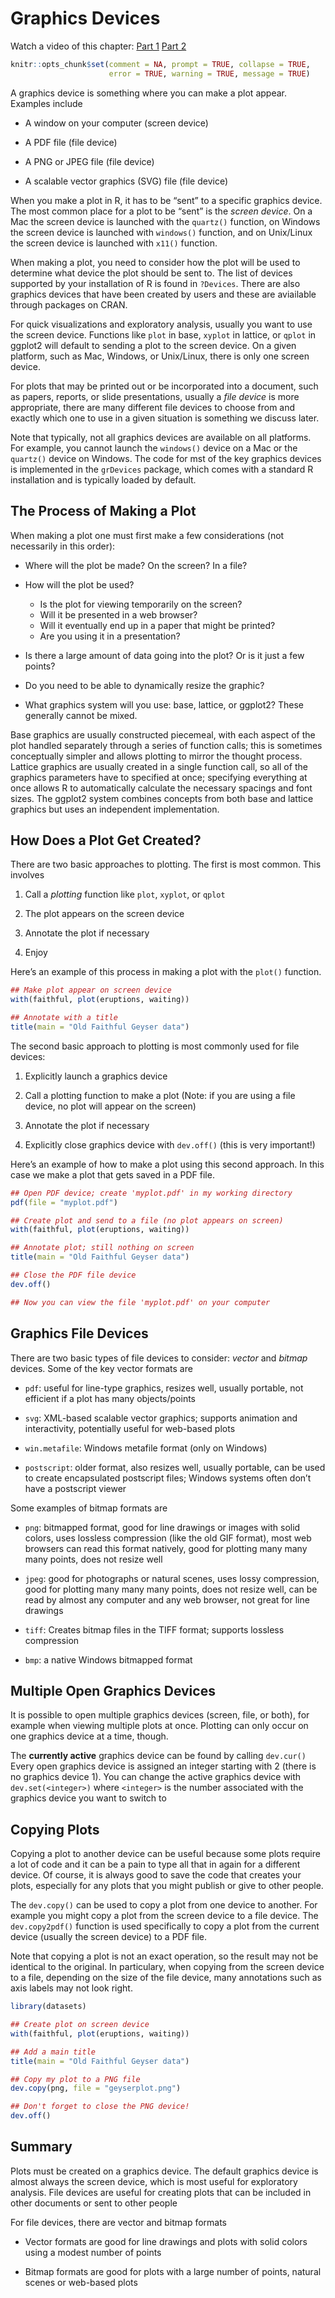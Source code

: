 # Graphics Devices

Watch a video of this chapter: [Part 1](https://youtu.be/ftc6_hqRYuY) [Part 2](https://youtu.be/ci6ogllxVxg)

```r
knitr::opts_chunk$set(comment = NA, prompt = TRUE, collapse = TRUE, 
                      error = TRUE, warning = TRUE, message = TRUE)
```

A graphics device is something where you can make a plot appear. Examples include

  * A window on your computer (screen device)
  
  * A PDF file (file device)

  * A PNG or JPEG file (file device)

  * A scalable vector graphics (SVG) file (file device)

When you make a plot in R, it has to be "sent" to a specific graphics device. The most common place for a plot to be "sent" is the *screen device*. On a Mac the screen device is launched with the `quartz()` function, on Windows the screen device is launched with `windows()` function, and on Unix/Linux the screen device is launched with `x11()` function. 

When making a plot, you need to consider how the plot will be used to determine what device the plot should be sent to. The list of devices supported by your installation of R is found in `?Devices`. There are also graphics devices that have been created by users and these are aviailable through packages on CRAN.

For quick visualizations and exploratory analysis, usually you want to use the screen device. Functions like `plot` in base, `xyplot` in lattice, or `qplot` in ggplot2 will default to sending a plot to the screen device. On a given platform, such as Mac, Windows, or Unix/Linux, there is only one screen device.

For plots that may be printed out or be incorporated into a document, such as papers, reports, or slide presentations, usually a *file device* is more appropriate, there are many different file devices to choose from and exactly which one to use in a given situation is something we discuss later.

Note that typically, not all graphics devices are available on all platforms. For example, you cannot launch the `windows()` device on a Mac or the `quartz()` device on Windows. The code for mst of the key graphics devices is implemented in the `grDevices` package, which comes with a standard R installation and is typically loaded by default.


## The Process of Making a Plot

When making a plot one must first make a few considerations (not
necessarily in this order):

- Where will the plot be made? On the screen? In a file? 

- How will the plot be used?
  - Is the plot for viewing temporarily on the screen?  
  - Will it be presented in a web browser?
  - Will it eventually end up in a paper that might be printed? 
  - Are you using it in a presentation?

- Is there a large amount of data going into the plot? Or is it just a
  few points?

- Do you need to be able to dynamically resize the graphic?

- What graphics system will you use: base, lattice, or ggplot2? These
  generally cannot be mixed.

Base graphics are usually constructed piecemeal, with each aspect of the plot handled separately through a series of function calls; this is sometimes conceptually simpler and allows plotting to mirror the thought process. Lattice graphics are usually created in a single function call, so all of the graphics parameters have to specified at once; specifying everything at once allows R to automatically calculate the necessary spacings and font sizes. The ggplot2 system combines concepts from both base and lattice graphics but uses an independent implementation.



## How Does a Plot Get Created?

There are two basic approaches to plotting. The first is most common. This involves

1. Call a *plotting* function like `plot`, `xyplot`, or `qplot`

2. The plot appears on the screen device

3. Annotate the plot if necessary

4. Enjoy

Here's an example of this process in making a plot with the `plot()` function.

```r
## Make plot appear on screen device
with(faithful, plot(eruptions, waiting)) 

## Annotate with a title
title(main = "Old Faithful Geyser data")  
```

The second basic approach to plotting is most commonly used for file devices:

1. Explicitly launch a graphics device

2. Call a plotting function to make a plot (Note: if you are using a file
device, no plot will appear on the screen)

3. Annotate the plot if necessary

3. Explicitly close graphics device with `dev.off()` (this is very important!)

Here's an example of how to make a plot using this second approach. In this case we make a plot that gets saved in a PDF file.

```r
## Open PDF device; create 'myplot.pdf' in my working directory
pdf(file = "myplot.pdf")  

## Create plot and send to a file (no plot appears on screen)
with(faithful, plot(eruptions, waiting))  

## Annotate plot; still nothing on screen
title(main = "Old Faithful Geyser data")  

## Close the PDF file device
dev.off()  

## Now you can view the file 'myplot.pdf' on your computer
```


## Graphics File Devices

There are two basic types of file devices to consider: *vector* and *bitmap*
devices. Some of the key vector formats are

- `pdf`: useful for line-type graphics, resizes well, usually
  portable, not efficient if a plot has many objects/points

- `svg`: XML-based scalable vector graphics; supports animation and
  interactivity, potentially useful for web-based plots

- `win.metafile`: Windows metafile format (only on Windows)

- `postscript`: older format, also resizes well, usually portable, can
  be used to create encapsulated postscript files; Windows systems
  often don’t have a postscript viewer

Some examples of bitmap formats are

- `png`: bitmapped format, good for line drawings or images with solid
  colors, uses lossless compression (like the old GIF format), most
  web browsers can read this format natively, good for plotting many
  many many points, does not resize well

- `jpeg`: good for photographs or natural scenes, uses lossy
  compression, good for plotting many many many points, does not
  resize well, can be read by almost any computer and any web browser,
  not great for line drawings

- `tiff`: Creates bitmap files in the TIFF format; supports lossless
  compression

- `bmp`: a native Windows bitmapped format


## Multiple Open Graphics Devices

It is possible to open multiple graphics devices (screen, file, or
  both), for example when viewing multiple plots at once. Plotting can only occur on one graphics device at a time, though. 
  
The **currently active** graphics device can be found by calling  `dev.cur()` Every open graphics device is assigned an integer starting with 2 (there is no graphics device 1). You can change the active graphics device with `dev.set(<integer>)` where `<integer>` is the number associated with the graphics device you want to switch to


## Copying Plots

Copying a plot to another device can be useful because some plots
require a lot of code and it can be a pain to type all that in again
for a different device. Of course, it is always good to save the code that creates your plots, especially for any plots that you might publish or give to other people. 

The `dev.copy()` can be used to copy a plot from one device to another. For example you might copy a plot from the screen device to a file device. The  `dev.copy2pdf()` function is used specifically to copy a plot from the current device (usually the screen device) to a PDF file.

Note that copying a plot is not an exact operation, so the result may not
be identical to the original. In particulary, when copying from the screen device to a file, depending on the size of the file device, many annotations such as axis labels may not look right.


```r
library(datasets)

## Create plot on screen device
with(faithful, plot(eruptions, waiting))  

## Add a main title
title(main = "Old Faithful Geyser data")  

## Copy my plot to a PNG file
dev.copy(png, file = "geyserplot.png")  

## Don't forget to close the PNG device!
dev.off()  
```


## Summary

Plots must be created on a graphics device. The default graphics device is almost always the screen device, which is most useful for exploratory analysis. File devices are useful for creating plots that can be included in other documents or sent to other people

For file devices, there are vector and bitmap formats

  - Vector formats are good for line drawings and plots with solid
    colors using a modest number of points

  - Bitmap formats are good for plots with a large number of points,
    natural scenes or web-based plots
